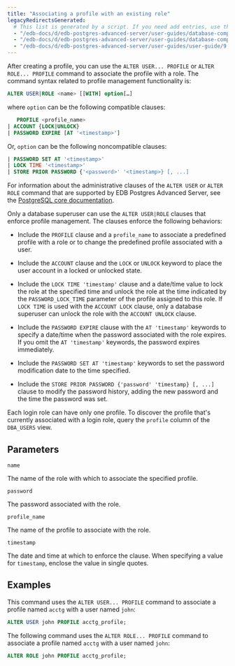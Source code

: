 ```yaml
---
title: "Associating a profile with an existing role"
legacyRedirectsGenerated:
  # This list is generated by a script. If you need add entries, use the `legacyRedirects` key.
  - "/edb-docs/d/edb-postgres-advanced-server/user-guides/database-compatibility-for-oracle-developers-guide/9.6/Database_Compatibility_for_Oracle_Developers_Guide_v9.6.1.033.html"
  - "/edb-docs/d/edb-postgres-advanced-server/user-guides/database-compatibility-for-oracle-developers-guide/9.5/Database_Compatibility_for_Oracle_Developers_Guide.1.033.html"
  - "/edb-docs/d/edb-postgres-advanced-server/user-guides/user-guide/9.5/EDB_Postgres_Enterprise_Guide.1.030.html"
---
```


<div id="associating_a_profile_with_an_existing_role" class="registered_link"></div>

After creating a profile, you can use the `ALTER USER... PROFILE` or `ALTER ROLE... PROFILE` command to associate the profile with a role. The command syntax related to profile management functionality is:

```sql
ALTER USER|ROLE <name> [[WITH] option[…]
```

where `option` can be the following compatible clauses:

```sql
   PROFILE <profile_name>
| ACCOUNT {LOCK|UNLOCK}
| PASSWORD EXPIRE [AT '<timestamp>']
```

Or, `option` can be the following noncompatible clauses:

```sql
| PASSWORD SET AT '<timestamp>'
| LOCK TIME '<timestamp>'
| STORE PRIOR PASSWORD {'<password>' '<timestamp>} [, ...]
```

For information about the administrative clauses of the `ALTER USER` or `ALTER ROLE` command that are supported by EDB Postgres Advanced Server, see the [PostgreSQL core documentation](https://www.postgresql.org/docs/current/static/sql-commands.html).

Only a database superuser can use the `ALTER USER|ROLE` clauses that enforce profile management. The clauses enforce the following behaviors:

-   Include the `PROFILE` clause and a `profile_name` to associate a predefined profile with a role or to change the predefined profile associated with a user.

-   Include the `ACCOUNT` clause and the `LOCK` or `UNLOCK` keyword to place the user account in a locked or unlocked state.

-   Include the `LOCK TIME 'timestamp'` clause and a date/time value to lock the role at the specified time and unlock the role at the time indicated by the `PASSWORD_LOCK_TIME` parameter of the profile assigned to this role. If `LOCK TIME` is used with the `ACCOUNT LOCK` clause, only a database superuser can unlock the role with the `ACCOUNT UNLOCK` clause.

-   Include the `PASSWORD EXPIRE` clause with the `AT 'timestamp'` keywords to specify a date/time when the password associated with the role expires. If you omit the `AT 'timestamp'` keywords, the password expires immediately.

-   Include the `PASSWORD SET AT 'timestamp'` keywords to set the password modification date to the time specified.

-   Include the `STORE PRIOR PASSWORD {'password' 'timestamp} [, ...]` clause to modify the password history, adding the new password and the time the password was set.

Each login role can have only one profile. To discover the profile that's currently associated with a login role, query the `profile` column of the `DBA_USERS` view.

## Parameters

`name`

  The name of the role with which to associate the specified profile.

`password`

  The password associated with the role.

`profile_name`

  The name of the profile to associate with the role.

`timestamp`

  The date and time at which to enforce the clause. When specifying a value for `timestamp`, enclose the value in single quotes.

## Examples

This command uses the `ALTER USER... PROFILE` command to associate a profile named `acctg` with a user named `john`:

```sql
ALTER USER john PROFILE acctg_profile;
```

The following command uses the `ALTER ROLE... PROFILE` command to associate a profile named `acctg` with a user named `john`:

```sql
ALTER ROLE john PROFILE acctg_profile;
```
